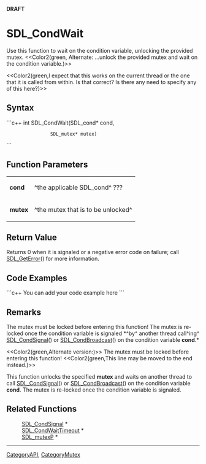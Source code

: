 <!-- pragma section-numbers off -->
<!-- pragma disable-camelcase -->
'''DRAFT'''

= SDL_CondWait =
Use this function to wait on the condition variable, unlocking the provided mutex.  <<Color2(green, Alternate:  ...unlock the provided mutex and wait on the condition variable.)>>

<<Color2(green,I expect that this works on the current thread or the one that it is called from within.  Is that correct?  Is there any need to specify any of this here?)>>


== Syntax ==
```c++
int SDL_CondWait(SDL_cond*  cond,
                 SDL_mutex* mutex)
```

== Function Parameters ==
{|
|'''cond'''
|^the applicable SDL_cond^ ???
|-
|'''mutex'''
|^the mutex that is to be unlocked^
|}

== Return Value ==
Returns 0 when it is signaled or a negative error code on failure; call [[SDL_GetError]]() for more information.

== Code Examples ==
```c++
You can add your code example here
```

== Remarks ==
The mutex must be locked before entering this function!  The mutex is re-locked once the condition variable is signaled *^by^ another thread call^ing^ [[SDL_CondSignal]]() or [[SDL_CondBroadcast]]() on the condition variable '''cond'''.*

<<Color2(green,Alternate version:)>>
The mutex must be locked before entering this function!  <<Color2(green,This line may be moved to the end instead.)>>

This function unlocks the specified '''mutex''' and waits on another thread to call [[SDL_CondSignal]]() or [[SDL_CondBroadcast]]() on the condition variable '''cond'''.  The mutex is re-locked once the condition variable is signaled.

== Related Functions ==
:[[SDL_CondSignal]] *
:[[SDL_CondWaitTimeout]] *
:[[SDL_mutexP]] *

----
[[CategoryAPI]], [[CategoryMutex]]
